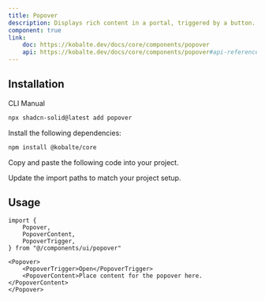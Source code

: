 ```yaml
---
title: Popover
description: Displays rich content in a portal, triggered by a button.
component: true
link:
    doc: https://kobalte.dev/docs/core/components/popover
    api: https://kobalte.dev/docs/core/components/popover#api-reference
---
```


<ComponentPreview name="popover-demo" />

## Installation

<Tabs defaultValue="cli">

<TabsList>
	<TabsTrigger value="cli">CLI</TabsTrigger>
	<TabsTrigger value="manual">Manual</TabsTrigger>
	<TabsIndicator class="bg-primary" />
</TabsList>

<TabsContent value="cli">

```bash
npx shadcn-solid@latest add popover
```

</TabsContent>

<TabsContent value="manual">

<Steps>

<Step>Install the following dependencies:</Step>

```bash
npm install @kobalte/core
```

<Step>Copy and paste the following code into your project.</Step>

<ComponentSource name="popover" />

<Step>Update the import paths to match your project setup.</Step>

</Steps>

</TabsContent>

</Tabs>

## Usage

```tsx
import {
	Popover,
	PopoverContent,
	PopoverTrigger,
} from "@/components/ui/popover"
```

```tsx
<Popover>
	<PopoverTrigger>Open</PopoverTrigger>
	<PopoverContent>Place content for the popover here.</PopoverContent>
</Popover>
```
